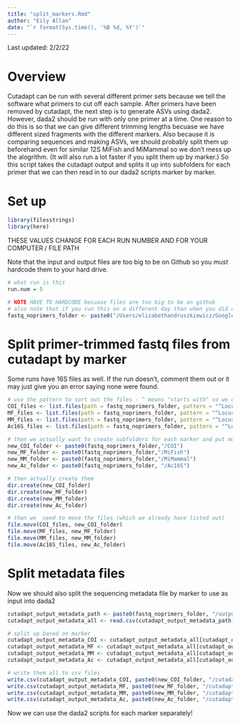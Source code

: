 ```yaml
---
title: "split_markers.Rmd"
author: "Eily Allan"
date: "`r format(Sys.time(), '%B %d, %Y')`"
---
```


Last updated: 2/2/22

# Overview

Cutadapt can be run with several different primer sets because we tell the software what primers to cut off each sample. After primers have been removed by cutadapt, the next step is to generate ASVs using dada2. However, dada2 should be run with only one primer at a time. One reason to do this is so that we can give different trimming lengths becuase we have different sized fragments with the different markers. Also because it is comparing sequences and making ASVs, we should probably split them up beforehand even for similar 12S MiFish and MiMammal so we don't mess up the alogrithm. (It will also run a lot faster if you split them up by marker.) So this script takes the cutadapt output and splits it up into subfolders for each primer that we can then read in to our dada2 scripts marker by marker. 

# Set up

```r
library(filesstrings)
library(here)
```

THESE VALUES CHANGE FOR EACH RUN NUMBER AND FOR YOUR COMPUTER / FILE PATH

Note that the input and output files are too big to be on Github so you *must* hardcode them to your hard drive.

```r
# what run is this
run.num = 5

# NOTE HAVE TO HARDCODE becuase files are too big to be on github 
# also note that if you run this on a different day than when you did cutadapt change to the actual date rather than sys.date()
fastq_noprimers_folder <- paste0("/Users/elizabethandruszkiewicz/GoogleDrive/UW/GitHub/NextGenNEPA_LOCAL/Output/","cutadapt_output","/run",run.num,"_",format(Sys.Date(), "%Y%m%d"), "/noprimers")

```

# Split primer-trimmed fastq files from cutadapt by marker 

Some runs have 16S files as well. If the run doesn't, comment them out or it may just give you an error saying none were found.

```r

# use the pattern to sort out the files - ^ means "starts with" so we can use that to separate by marker
COI_files <- list.files(path = fastq_noprimers_folder, pattern = "^Locus_COI", full.names = T)
MF_files <- list.files(path = fastq_noprimers_folder, pattern = "^Locus_MiFish", full.names = T)
MM_files <- list.files(path = fastq_noprimers_folder, pattern = "^Locus_MiMammal", full.names = T)
Ac16S_files <- list.files(path = fastq_noprimers_folder, pattern = "^Locus_Ac16S", full.names = T)

# then we actually want to create subfolders for each marker and put move the files into each folder by marker
new_COI_folder <- paste0(fastq_noprimers_folder,"/COI")
new_MF_folder <- paste0(fastq_noprimers_folder,"/MiFish")
new_MM_folder <- paste0(fastq_noprimers_folder,"/MiMammal")
new_Ac_folder <- paste0(fastq_noprimers_folder, "/Ac16S")

# then actually create them
dir.create(new_COI_folder)
dir.create(new_MF_folder)
dir.create(new_MM_folder)
dir.create(new_Ac_folder)

# then we  need to move the files (which we already have listed out)
file.move(COI_files, new_COI_folder)
file.move(MF_files, new_MF_folder)
file.move(MM_files, new_MM_folder)
file.move(Ac16S_files, new_Ac_folder)

```

# Split metadata files 

Now we should also split the sequencing metadata file by marker to use as input into dada2

```r
cutadapt_output_metadata_path <- paste0(fastq_noprimers_folder, "/output.metadata.csv")
cutadapt_output_metadata_all <- read.csv(cutadapt_output_metadata_path)

# split up based on marker
cutadapt_output_metadata_COI <- cutadapt_output_metadata_all[cutadapt_output_metadata_all$Locus == "COI",]
cutadapt_output_metadata_MF <- cutadapt_output_metadata_all[cutadapt_output_metadata_all$Locus == "MiFish",]
cutadapt_output_metadata_MM <- cutadapt_output_metadata_all[cutadapt_output_metadata_all$Locus == "MiMammal",]
cutadapt_output_metadata_Ac <- cutadapt_output_metadata_all[cutadapt_output_metadata_all$Locus == "Ac16S",]

# write them all to csv files 
write.csv(cutadapt_output_metadata_COI, paste0(new_COI_folder, "/cutadapt_output_metadata_COI.csv"), row.names=FALSE)
write.csv(cutadapt_output_metadata_MF, paste0(new_MF_folder, "/cutadapt_output_metadata_MiFish.csv"), row.names=FALSE)
write.csv(cutadapt_output_metadata_MM, paste0(new_MM_folder, "/cutadapt_output_metadata_MiMammal.csv"), row.names=FALSE)
write.csv(cutadapt_output_metadata_Ac, paste0(new_Ac_folder, "/cutadapt_output_metadata_Ac16S.csv"), row.names=FALSE)

```

Now we can use the dada2 scripts for each marker separately! 